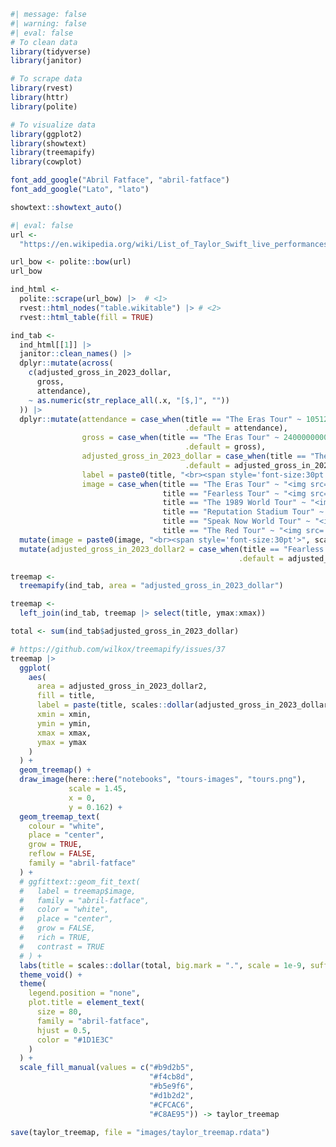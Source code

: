 ```r
#| message: false
#| warning: false
#| eval: false
# To clean data
library(tidyverse)
library(janitor)

# To scrape data
library(rvest)
library(httr)
library(polite)

# To visualize data
library(ggplot2)
library(showtext)
library(treemapify)
library(cowplot)

font_add_google("Abril Fatface", "abril-fatface")
font_add_google("Lato", "lato")

showtext::showtext_auto()
```


```r
#| eval: false
url <-
  "https://en.wikipedia.org/wiki/List_of_Taylor_Swift_live_performances"

url_bow <- polite::bow(url)
url_bow

ind_html <-
  polite::scrape(url_bow) |>  # <1>
  rvest::html_nodes("table.wikitable") |> # <2>
  rvest::html_table(fill = TRUE) 

ind_tab <- 
  ind_html[[1]] |> 
  janitor::clean_names() |> 
  dplyr::mutate(across(
    c(adjusted_gross_in_2023_dollar,
      gross,
      attendance),
    ~ as.numeric(str_replace_all(.x, "[$,]", ""))
  )) |> 
  dplyr::mutate(attendance = case_when(title == "The Eras Tour" ~ 10512000,
                                       .default = attendance),
                gross = case_when(title == "The Eras Tour" ~ 2400000000,
                                       .default = gross),
                adjusted_gross_in_2023_dollar = case_when(title == "The Eras Tour" ~ 2400000000,
                                       .default = adjusted_gross_in_2023_dollar),
                label = paste0(title, "<br><span style='font-size:30pt'>", scales::dollar(adjusted_gross_in_2023_dollar), "</span>"),
                image = case_when(title == "The Eras Tour" ~ "<img src='notebooks/logo-images/eras.png'>",
                                  title == "Fearless Tour" ~ "<img src='notebooks/logo-images/fearless.png' style='width:30%'>",
                                  title == "The 1989 World Tour" ~ "<img src='notebooks/logo-images/1989.png'>",
                                  title == "Reputation Stadium Tour" ~ "<img src='notebooks/logo-images/reputation.png'>",
                                  title == "Speak Now World Tour" ~ "<img src='notebooks/logo-images/speak_now.jpg'>",
                                  title == "The Red Tour" ~ "<img src='notebooks/logo-images/red.jpg'>")) %>%
  mutate(image = paste0(image, "<br><span style='font-size:30pt'>", scales::dollar(adjusted_gross_in_2023_dollar), "</span>")) %>% 
  mutate(adjusted_gross_in_2023_dollar2 = case_when(title == "Fearless Tour" ~ adjusted_gross_in_2023_dollar * 1.5,
                                                   .default = adjusted_gross_in_2023_dollar))

treemap <-
  treemapify(ind_tab, area = "adjusted_gross_in_2023_dollar")

treemap <-
  left_join(ind_tab, treemap |> select(title, ymax:xmax))

total <- sum(ind_tab$adjusted_gross_in_2023_dollar)

# https://github.com/wilkox/treemapify/issues/37
treemap |>
  ggplot(
    aes(
      area = adjusted_gross_in_2023_dollar2,
      fill = title,
      label = paste(title, scales::dollar(adjusted_gross_in_2023_dollar, scale = 1e-9, suffix = "B"), sep = "\n"),
      xmin = xmin,
      ymin = ymin,
      xmax = xmax,
      ymax = ymax
    )
  ) +
  geom_treemap() +
  draw_image(here::here("notebooks", "tours-images", "tours.png"),
             scale = 1.45,
             x = 0,
             y = 0.162) +
  geom_treemap_text(
    colour = "white",
    place = "center",
    grow = TRUE,
    reflow = FALSE,
    family = "abril-fatface"
  ) +
  # ggfittext::geom_fit_text(
  #   label = treemap$image,
  #   family = "abril-fatface",
  #   color = "white",
  #   place = "center",
  #   grow = FALSE,
  #   rich = TRUE,
  #   contrast = TRUE
  # ) +
  labs(title = scales::dollar(total, big.mark = ".", scale = 1e-9, suffix = "B"), sep = "\n") +
  theme_void() +
  theme(
    legend.position = "none",
    plot.title = element_text(
      size = 80,
      family = "abril-fatface",
      hjust = 0.5,
      color = "#1D1E3C"
    )
  ) +
  scale_fill_manual(values = c("#b9d2b5",
                               "#f4cb8d",
                               "#b5e9f6",
                               "#d1b2d2",
                               "#CFCAC6",
                               "#C8AE95")) -> taylor_treemap

save(taylor_treemap, file = "images/taylor_treemap.rdata")
```
